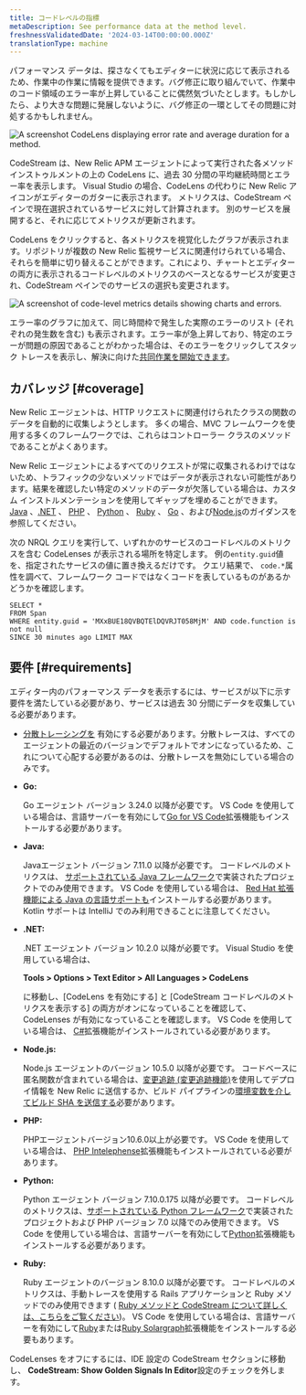```yaml
---
title: コードレベルの指標
metaDescription: See performance data at the method level.
freshnessValidatedDate: '2024-03-14T00:00:00.000Z'
translationType: machine
---
```




パフォーマンス データは、探さなくてもエディターに状況に応じて表示されるため、作業中の作業に情報を提供できます。バグ修正に取り組んでいて、作業中のコード領域のエラー率が上昇していることに偶然気づいたとします。もしかしたら、より大きな問題に発展しないように、バグ修正の一環としてその問題に対処するかもしれません。

<img
  title="A CodeLens displaying error rate and average duration for a method."
  alt="A screenshot CodeLens displaying error rate and average duration for a method."
  src={codestreamCodeLevelMetricsExample}
/>

CodeStream は、New Relic APM エージェントによって実行された各メソッド インストゥルメントの上の CodeLens に、過去 30 分間の平均継続時間とエラー率を表示します。 Visual Studio の場合、CodeLens の代わりに New Relic アイコンがエディターのガターに表示されます。 メトリクスは、CodeStream ペインで現在選択されているサービスに対して計算されます。 別のサービスを展開すると、それに応じてメトリクスが更新されます。

CodeLens をクリックすると、各メトリクスを視覚化したグラフが表示されます。リポジトリが複数の New Relic 監視サービスに関連付けられている場合、それらを簡単に切り替えることができます。これにより、チャートとエディターの両方に表示されるコードレベルのメトリクスのベースとなるサービスが変更され、CodeStream ペインでのサービスの選択も変更されます。

<img
  title="Code-level metrics details showing charts and errors."
  alt="A screenshot of code-level metrics details showing charts and errors."
  src={codestreamCodeLevelCharts}
/>

エラー率のグラフに加えて、同じ時間枠で発生した実際のエラーのリスト (それぞれの発生数を含む) も表示されます。エラー率が急上昇しており、特定のエラーが問題の原因であることがわかった場合は、そのエラーをクリックしてスタック トレースを表示し、解決に向けた[共同作業を開始できます](/docs/codestream/observability/error-investigation)。

## カバレッジ [#coverage]

New Relic エージェントは、HTTP リクエストに関連付けられたクラスの関数のデータを自動的に収集しようとします。 多くの場合、MVC フレームワークを使用する多くのフレームワークでは、これらはコントローラー クラスのメソッドであることがよくあります。

New Relic エージェントによるすべてのリクエストが常に収集されるわけではないため、トラフィックの少ないメソッドではデータが表示されない可能性があります。結果を確認したい特定のメソッドのデータが欠落している場合は、カスタム インストルメンテーションを使用してギャップを埋めることができます。[Java](/docs/apm/agents/java-agent/custom-instrumentation/java-custom-instrumentation) 、[.NET](/docs/apm/agents/net-agent/custom-instrumentation/introduction-net-custom-instrumentation) 、 [PHP](/docs/apm/agents/php-agent/features/php-custom-instrumentation) 、 [Python](/docs/apm/agents/python-agent/custom-instrumentation/python-custom-instrumentation) 、 [Ruby](/docs/apm/agents/ruby-agent/api-guides/ruby-custom-instrumentation) 、 [Go](/docs/apm/agents/go-agent/instrumentation/instrument-go-transactions) 、および[Node.js](/docs/apm/agents/nodejs-agent/extend-your-instrumentation/nodejs-custom-instrumentation)のガイダンスを参照してください。

次の NRQL クエリを実行して、いずれかのサービスのコードレベルのメトリクスを含む CodeLenses が表示される場所を特定します。 例の`entity.guid`値を、指定されたサービスの値に置き換えるだけです。 クエリ結果で、 `code.*`属性を調べて、フレームワーク コードではなくコードを表しているものがあるかどうかを確認します。

```
SELECT *
FROM Span
WHERE entity.guid = 'MXxBUE18QVBQTElDQVRJT058MjM' AND code.function is not null
SINCE 30 minutes ago LIMIT MAX
```

## 要件 [#requirements]

エディター内のパフォーマンス データを表示するには、サービスが以下に示す要件を満たしている必要があり、サービスは過去 30 分間にデータを収集している必要があります。

* [分散トレーシングを](/docs/distributed-tracing/enable-configure/language-agents-enable-distributed-tracing) 有効にする必要があります。分散トレースは、すべてのエージェントの最近のバージョンでデフォルトでオンになっているため、これについて心配する必要があるのは、分散トレースを無効にしている場合のみです。

* <DNT>**Go:**</DNT>

  Go エージェント バージョン 3.24.0 以降が必要です。 VS Code を使用している場合は、言語サーバーを有効にして[Go for VS Code](https://marketplace.visualstudio.com/items?itemName=golang.go)拡張機能もインストールする必要があります。

* <DNT>**Java:**</DNT>

  Javaエージェント バージョン 7.11.0 以降が必要です。 コードレベルのメトリクスは、 [サポートされている Java フレームワーク](/docs/apm/agents/java-agent/getting-started/compatibility-requirements-java-agent/#frameworks)で実装されたプロジェクトでのみ使用できます。 VS Code を使用している場合は、 [Red Hat 拡張機能による Java の言語サポートも](https://marketplace.visualstudio.com/items?itemName=redhat.java)インストールする必要があります。 Kotlin サポートは IntelliJ でのみ利用できることに注意してください。

* <DNT>**.NET:**</DNT>

  .NET エージェント バージョン 10.2.0 以降が必要です。 Visual Studio を使用している場合は、

  <DNT>**Tools > Options > Text Editor > All Languages > CodeLens**</DNT>

  に移動し、\[CodeLens を有効にする] と \[CodeStream コードレベルのメトリクスを表示する] の両方がオンになっていることを確認して、CodeLenses が有効になっていることを確認します。 VS Code を使用している場合は、 [C#](https://marketplace.visualstudio.com/items?itemName=ms-dotnettools.csharp)拡張機能がインストールされている必要があります。

* <DNT>**Node.js:**</DNT>

  Node.js エージェントのバージョン 10.5.0 以降が必要です。 コードベースに匿名関数が含まれている場合は、[変更追跡 (変更追跡機能)](/docs/change-tracking/change-tracking-introduction/)を使用してデプロイ情報を New Relic に送信するか、ビルド パイプラインの[環境変数を介してビルド SHA を送信する](/docs/codestream/observability/error-investigation/#buildsha)必要があります。

* <DNT>**PHP:**</DNT>

  PHPエージェントバージョン10.6.0以上が必要です。 VS Code を使用している場合は、 [PHP Intelephense](https://marketplace.visualstudio.com/items?itemName=bmewburn.vscode-intelephense-client)拡張機能もインストールされている必要があります。

* <DNT>**Python:**</DNT>

  Python エージェント バージョン 7.10.0.175 以降が必要です。 コードレベルのメトリクスは、[サポートされている Python フレームワーク](/docs/apm/agents/python-agent/getting-started/instrumented-python-packages)で実装されたプロジェクトおよび PHP バージョン 7.0 以降でのみ使用できます。 VS Code を使用している場合は、言語サーバーを有効にして[Python](https://marketplace.visualstudio.com/items?itemName=ms-python.python)拡張機能もインストールする必要があります。

* <DNT>**Ruby:**</DNT>

  Ruby エージェントのバージョン 8.10.0 以降が必要です。 コードレベルのメトリクスは、手動トレースを使用する Rails アプリケーションと Ruby メソッドでのみ使用できます ( [Ruby メソッドと CodeStream について詳しくは、こちらをご覧ください](/docs/apm/agents/ruby-agent/features/ruby-codestream-integration))。 VS Code を使用している場合は、言語サーバーを有効にして[Ruby](https://marketplace.visualstudio.com/items?itemName=rebornix.Ruby)または[Ruby Solargraph](https://marketplace.visualstudio.com/items?itemName=castwide.solargraph)拡張機能をインストールする必要もあります。

CodeLenses をオフにするには、IDE 設定の CodeStream セクションに移動し、 <DNT>**CodeStream: Show Golden Signals In Editor**</DNT>設定のチェックを外します。